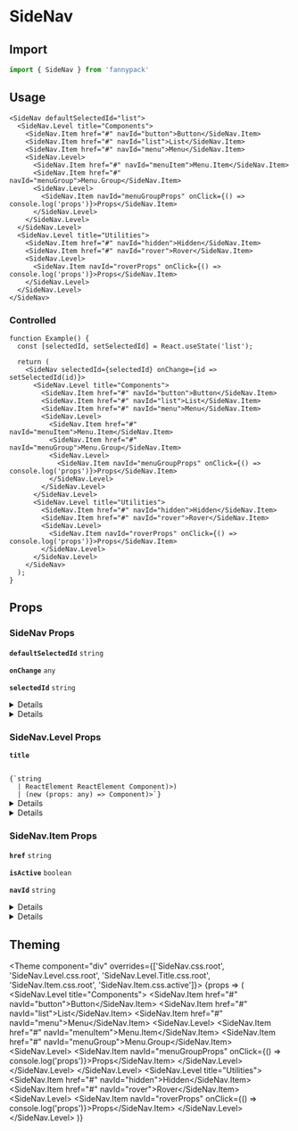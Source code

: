 
# SideNav

## Import

```jsx
import { SideNav } from 'fannypack'
```

## Usage

```jsx-live
<SideNav defaultSelectedId="list">
  <SideNav.Level title="Components">
    <SideNav.Item href="#" navId="button">Button</SideNav.Item>
    <SideNav.Item href="#" navId="list">List</SideNav.Item>
    <SideNav.Item href="#" navId="menu">Menu</SideNav.Item>
    <SideNav.Level>
      <SideNav.Item href="#" navId="menuItem">Menu.Item</SideNav.Item>
      <SideNav.Item href="#" navId="menuGroup">Menu.Group</SideNav.Item>
      <SideNav.Level>
        <SideNav.Item navId="menuGroupProps" onClick={() => console.log('props')}>Props</SideNav.Item>
      </SideNav.Level>
    </SideNav.Level>
  </SideNav.Level>
  <SideNav.Level title="Utilities">
    <SideNav.Item href="#" navId="hidden">Hidden</SideNav.Item>
    <SideNav.Item href="#" navId="rover">Rover</SideNav.Item>
    <SideNav.Level>
      <SideNav.Item navId="roverProps" onClick={() => console.log('props')}>Props</SideNav.Item>
    </SideNav.Level>
  </SideNav.Level>
</SideNav>
```

### Controlled

```function-live
function Example() {
  const [selectedId, setSelectedId] = React.useState('list');

  return (
    <SideNav selectedId={selectedId} onChange={id => setSelectedId(id)}>
      <SideNav.Level title="Components">
        <SideNav.Item href="#" navId="button">Button</SideNav.Item>
        <SideNav.Item href="#" navId="list">List</SideNav.Item>
        <SideNav.Item href="#" navId="menu">Menu</SideNav.Item>
        <SideNav.Level>
          <SideNav.Item href="#" navId="menuItem">Menu.Item</SideNav.Item>
          <SideNav.Item href="#" navId="menuGroup">Menu.Group</SideNav.Item>
          <SideNav.Level>
            <SideNav.Item navId="menuGroupProps" onClick={() => console.log('props')}>Props</SideNav.Item>
          </SideNav.Level>
        </SideNav.Level>
      </SideNav.Level>
      <SideNav.Level title="Utilities">
        <SideNav.Item href="#" navId="hidden">Hidden</SideNav.Item>
        <SideNav.Item href="#" navId="rover">Rover</SideNav.Item>
        <SideNav.Level>
          <SideNav.Item navId="roverProps" onClick={() => console.log('props')}>Props</SideNav.Item>
        </SideNav.Level>
      </SideNav.Level>
    </SideNav>
  );
}
```

## Props

### SideNav Props

<!-- Automatically generated -->

**<Code marginRight="major-1">defaultSelectedId</Code>** <Code fontSize="150" palette="primary">string</Code> 

<Box marginBottom="major-4" />

**<Code marginRight="major-1">onChange</Code>** <Code fontSize="150" palette="primary">any</Code> 

<Box marginBottom="major-4" />

**<Code marginRight="major-1">selectedId</Code>** <Code fontSize="150" palette="primary">string</Code> 

<Box marginBottom="major-4" />

<details><Box use="summary" marginBottom="major-2">Inherits <code><strong>Navigation</strong></code> props</Box>

</details>
            

<details><Box use="summary" marginBottom="major-2">Inherits <code><strong>Box</strong></code> props</Box>

**<Code marginRight="major-1">use</Code>**  

<Code isBlock palette="primary" fontSize="150" padding="minor-1" marginBottom="major-2">
{`string
  | (ComponentClass<any, any> & { useProps: any; })
  | (FunctionComponent<any> & { useProps: any; })`}
</Code>

<Box marginBottom="major-4" />

**<Code marginRight="major-1">className</Code>** <Code fontSize="150" palette="primary">string</Code> 

<Box marginBottom="major-4" />

**<Code marginRight="major-1">children</Code>**  

<Code isBlock palette="primary" fontSize="150" padding="minor-1" marginBottom="major-2">
{`string
  | number
  | boolean
  | {}
  | ReactElement<any, string
  | ((props: any) => ReactElement<any, string
  | ...
  | (new (props: any) => Component<any, any, any>)>)
  | (new (props: any) => Component<any, any, any>)>
  | ReactNodeArray
  | ReactPortal
  | ((props: BoxProps) => ReactNode)`}
</Code>

<Box marginBottom="major-4" />

**<Code marginRight="major-1">altitude</Code>** <Code fontSize="150" palette="primary">string</Code> 

<Box marginBottom="major-4" />

**<Code marginRight="major-1">variant</Code>** <Code fontSize="150" palette="primary">string</Code> 

<Box marginBottom="major-4" />

**<Code marginRight="major-1">showBreakpoint</Code>** <Code fontSize="150" palette="primary">string</Code> 

<Box marginBottom="major-4" />

**<Code marginRight="major-1">hiddenBreakpoint</Code>** <Code fontSize="150" palette="primary">string</Code> 

<Box marginBottom="major-4" />

**<Code marginRight="major-1">overrides</Code>**  

<Code isBlock palette="primary" fontSize="150" padding="minor-1" marginBottom="major-2">
{`{
  altitudes?: AltitudesThemeConfig;
  borders?: BordersThemeConfig;
  borderRadii?: BorderRadiiThemeConfig;
  breakpoints?: BreakpointsThemeConfig;
  fontSizes?: FontSizeThemeConfig;
  fontWeights?: FontWeightsThemeConfig;
  ... 72 more ...;
  Template?: TemplateThemeConfig;
}`}
</Code>

<Box marginBottom="major-4" />

**<Code marginRight="major-1">elementRef</Code>** <Code fontSize="150" palette="primary">((instance: any) =&#62; void) | RefObject&#60;any&#62;</Code> 

<Box marginBottom="major-4" />

**<Code marginRight="major-1">themeKey</Code>** <Code fontSize="150" palette="primary">string</Code> 

<Box marginBottom="major-4" />

</details>
            

### SideNav.Level Props

<!-- Automatically generated -->

**<Code marginRight="major-1">title</Code>**  

<Code isBlock palette="primary" fontSize="150" padding="minor-1" marginBottom="major-2">
{`string
  | ReactElement<any, string
  | ((props: any) => ReactElement<any, string
  | ...
  | (new (props: any) => Component<any, any, any>)>)
  | (new (props: any) => Component<any, any, any>)>`}
</Code>

<Box marginBottom="major-4" />

<details><Box use="summary" marginBottom="major-2">Inherits <code><strong>List</strong></code> props</Box>

**<Code marginRight="major-1">isOrdered</Code>** <Code fontSize="150" palette="primary">boolean</Code> 

<Box marginBottom="major-4" />

**<Code marginRight="major-1">orientation</Code>** <Code fontSize="150" palette="primary">&#34;horizontal&#34; | &#34;vertical&#34;</Code> 

<Box marginBottom="major-4" />

**<Code marginRight="major-1">overrides</Code>**  

<Code isBlock palette="primary" fontSize="150" padding="minor-1" marginBottom="major-2">
{`{
  css?: {
    root?: any;
    ordered?: any;
    horizontal?: any
  }; Item?: {
    css?: {
      root?: a
    }; defaultProps?: Partial<BoxProps>
  }; defaultProps?: Partial<ListProps>;
}`}
</Code>

<Box marginBottom="major-4" />

</details>
            

<details><Box use="summary" marginBottom="major-2">Inherits <code><strong>Box</strong></code> props</Box>

**<Code marginRight="major-1">use</Code>**  

<Code isBlock palette="primary" fontSize="150" padding="minor-1" marginBottom="major-2">
{`string
  | (ComponentClass<any, any> & { useProps: any; })
  | (FunctionComponent<any> & { useProps: any; })`}
</Code>

<Box marginBottom="major-4" />

**<Code marginRight="major-1">className</Code>** <Code fontSize="150" palette="primary">string</Code> 

<Box marginBottom="major-4" />

**<Code marginRight="major-1">children</Code>**  

<Code isBlock palette="primary" fontSize="150" padding="minor-1" marginBottom="major-2">
{`string
  | number
  | boolean
  | {}
  | ReactElement<any, string
  | ((props: any) => ReactElement<any, string
  | ...
  | (new (props: any) => Component<any, any, any>)>)
  | (new (props: any) => Component<any, any, any>)>
  | ReactNodeArray
  | ReactPortal
  | ((props: BoxProps) => ReactNode)`}
</Code>

<Box marginBottom="major-4" />

**<Code marginRight="major-1">altitude</Code>** <Code fontSize="150" palette="primary">string</Code> 

<Box marginBottom="major-4" />

**<Code marginRight="major-1">variant</Code>** <Code fontSize="150" palette="primary">string</Code> 

<Box marginBottom="major-4" />

**<Code marginRight="major-1">showBreakpoint</Code>** <Code fontSize="150" palette="primary">string</Code> 

<Box marginBottom="major-4" />

**<Code marginRight="major-1">hiddenBreakpoint</Code>** <Code fontSize="150" palette="primary">string</Code> 

<Box marginBottom="major-4" />

**<Code marginRight="major-1">elementRef</Code>** <Code fontSize="150" palette="primary">((instance: any) =&#62; void) | RefObject&#60;any&#62;</Code> 

<Box marginBottom="major-4" />

**<Code marginRight="major-1">themeKey</Code>** <Code fontSize="150" palette="primary">string</Code> 

<Box marginBottom="major-4" />

</details>
            

### SideNav.Item Props

<!-- Automatically generated -->

**<Code marginRight="major-1">href</Code>** <Code fontSize="150" palette="primary">string</Code> 

<Box marginBottom="major-4" />

**<Code marginRight="major-1">isActive</Code>** <Code fontSize="150" palette="primary">boolean</Code> 

<Box marginBottom="major-4" />

**<Code marginRight="major-1">navId</Code>** <Code fontSize="150" palette="primary">string</Code> 

<Box marginBottom="major-4" />

<details><Box use="summary" marginBottom="major-2">Inherits <code><strong>ListItem</strong></code> props</Box>

</details>
            

<details><Box use="summary" marginBottom="major-2">Inherits <code><strong>Box</strong></code> props</Box>

**<Code marginRight="major-1">use</Code>**  

<Code isBlock palette="primary" fontSize="150" padding="minor-1" marginBottom="major-2">
{`string
  | (ComponentClass<any, any> & { useProps: any; })
  | (FunctionComponent<any> & { useProps: any; })`}
</Code>

<Box marginBottom="major-4" />

**<Code marginRight="major-1">className</Code>** <Code fontSize="150" palette="primary">string</Code> 

<Box marginBottom="major-4" />

**<Code marginRight="major-1">children</Code>**  

<Code isBlock palette="primary" fontSize="150" padding="minor-1" marginBottom="major-2">
{`string
  | number
  | boolean
  | {}
  | ReactElement<any, string
  | ((props: any) => ReactElement<any, string
  | ...
  | (new (props: any) => Component<any, any, any>)>)
  | (new (props: any) => Component<any, any, any>)>
  | ReactNodeArray
  | ReactPortal
  | ((props: BoxProps) => ReactNode)`}
</Code>

<Box marginBottom="major-4" />

**<Code marginRight="major-1">altitude</Code>** <Code fontSize="150" palette="primary">string</Code> 

<Box marginBottom="major-4" />

**<Code marginRight="major-1">variant</Code>** <Code fontSize="150" palette="primary">string</Code> 

<Box marginBottom="major-4" />

**<Code marginRight="major-1">showBreakpoint</Code>** <Code fontSize="150" palette="primary">string</Code> 

<Box marginBottom="major-4" />

**<Code marginRight="major-1">hiddenBreakpoint</Code>** <Code fontSize="150" palette="primary">string</Code> 

<Box marginBottom="major-4" />

**<Code marginRight="major-1">overrides</Code>**  

<Code isBlock palette="primary" fontSize="150" padding="minor-1" marginBottom="major-2">
{`{
  altitudes?: AltitudesThemeConfig;
  borders?: BordersThemeConfig;
  borderRadii?: BorderRadiiThemeConfig;
  breakpoints?: BreakpointsThemeConfig;
  fontSizes?: FontSizeThemeConfig;
  fontWeights?: FontWeightsThemeConfig;
  ... 72 more ...;
  Template?: TemplateThemeConfig;
}`}
</Code>

<Box marginBottom="major-4" />

**<Code marginRight="major-1">elementRef</Code>** <Code fontSize="150" palette="primary">((instance: any) =&#62; void) | RefObject&#60;any&#62;</Code> 

<Box marginBottom="major-4" />

**<Code marginRight="major-1">themeKey</Code>** <Code fontSize="150" palette="primary">string</Code> 

<Box marginBottom="major-4" />

</details>
            

## Theming

<Theme component="div" overrides={['SideNav.css.root', 'SideNav.Level.css.root', 'SideNav.Level.Title.css.root', 'SideNav.Item.css.root', 'SideNav.Item.css.active']}>
  {props => (
    <SideNav defaultSelectedId="list" overrides={props.overrides}>
      <SideNav.Level title="Components">
        <SideNav.Item href="#" navId="button">Button</SideNav.Item>
        <SideNav.Item href="#" navId="list">List</SideNav.Item>
        <SideNav.Item href="#" navId="menu">Menu</SideNav.Item>
        <SideNav.Level>
          <SideNav.Item href="#" navId="menuItem">Menu.Item</SideNav.Item>
          <SideNav.Item href="#" navId="menuGroup">Menu.Group</SideNav.Item>
          <SideNav.Level>
            <SideNav.Item navId="menuGroupProps" onClick={() => console.log('props')}>Props</SideNav.Item>
          </SideNav.Level>
        </SideNav.Level>
      </SideNav.Level>
      <SideNav.Level title="Utilities">
        <SideNav.Item href="#" navId="hidden">Hidden</SideNav.Item>
        <SideNav.Item href="#" navId="rover">Rover</SideNav.Item>
        <SideNav.Level>
          <SideNav.Item navId="roverProps" onClick={() => console.log('props')}>Props</SideNav.Item>
        </SideNav.Level>
      </SideNav.Level>
    </SideNav>
  )}
</Theme>
